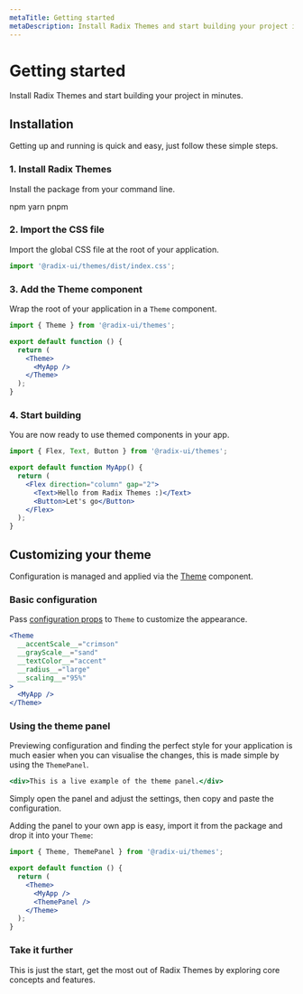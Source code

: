 ```yaml
---
metaTitle: Getting started
metaDescription: Install Radix Themes and start building your project in minutes
---
```


# Getting started

<Description>
  Install Radix Themes and start building your project in minutes.
</Description>

## Installation

Getting up and running is quick and easy, just follow these simple steps.

### 1. Install Radix Themes

Install the package from your command line.

<Tabs defaultValue="npm" my="5">
  <TabsList>
    <TabsTrigger value="npm">npm</TabsTrigger>
    <TabsTrigger value="yarn">yarn</TabsTrigger>
    <TabsTrigger value="pnpm">pnpm</TabsTrigger>
  </TabsList>
  <TabsContent value="npm">
    <CodeBlock mt="3" language="bash" value="npm install @radix-ui/themes" />
  </TabsContent>
  <TabsContent value="yarn">
    <CodeBlock mt="3" language="bash" value="yarn add @radix-ui/themes" />
  </TabsContent>
  <TabsContent value="pnpm">
    <CodeBlock mt="3" language="bash" value="pnpm install @radix-ui/themes" />
  </TabsContent>
</Tabs>

### 2. Import the CSS file

Import the global CSS file at the root of your application.

```ts
import '@radix-ui/themes/dist/index.css';
```

### 3. Add the Theme component

Wrap the root of your application in a `Theme` component.

```jsx line=5,7
import { Theme } from '@radix-ui/themes';

export default function () {
  return (
    <Theme>
      <MyApp />
    </Theme>
  );
}
```

### 4. Start building

You are now ready to use themed components in your app.

```jsx
import { Flex, Text, Button } from '@radix-ui/themes';

export default function MyApp() {
  return (
    <Flex direction="column" gap="2">
      <Text>Hello from Radix Themes :)</Text>
      <Button>Let's go</Button>
    </Flex>
  );
}
```

## Customizing your theme

Configuration is managed and applied via the [Theme](/docs/themes/components/theme) component.

### Basic configuration

Pass [configuration props](/docs/themes/components/theme) to `Theme` to customize the appearance.

```jsx line=1
<Theme
  __accentScale__="crimson"
  __grayScale__="sand"
  __textColor__="accent"
  __radius__="large"
  __scaling__="95%"
>
  <MyApp />
</Theme>
```

### Using the theme panel

Previewing configuration and finding the perfect style for your application is much easier when you can visualise the changes, this is made simple by using the `ThemePanel`.

```jsx
<div>This is a live example of the theme panel.</div>
```

Simply open the panel and adjust the settings, then copy and paste the configuration.

Adding the panel to your own app is easy, import it from the package and drop it into your `Theme`:

```jsx line=7
import { Theme, ThemePanel } from '@radix-ui/themes';

export default function () {
  return (
    <Theme>
      <MyApp />
      <ThemePanel />
    </Theme>
  );
}
```

### Take it further

This is just the start, get the most out of Radix Themes by exploring core concepts and features.

<ThemePagesLinks />
